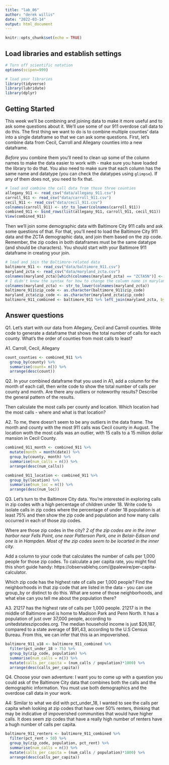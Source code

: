```yaml
---
title: "lab_06"
author: "derek willis"
date: "2022-03-14"
output: html_document
---
```


```r
knitr::opts_chunk$set(echo = TRUE)
```

## Load libraries and establish settings

```r
# Turn off scientific notation
options(scipen=999)

# load your libraries
library(tidyverse)
library(lubridate)
library(dplyr)
```

## Getting Started

This week we'll be combining and joining data to make it more useful and to ask some questions about it. We'll use some of our 911 overdose call data to do this. The first thing we want to do is to combine multiple counties' data into a single dataframe so that we can ask some questions. First, let's combine data from Cecil, Carroll and Allegany counties into a new dataframe.

*Before* you combine them you'll need to clean up some of the column names to make the data easier to work with - make sure you have loaded the library to do that. You also need to make sure that each column has the same name and datatype (you can check the datatypes using `glimpse`). If any of them does not, you need to fix that.

```r
# load and combine the call data from those three counties
allegany_911 <- read_csv("data/allegany_911.csv")
carroll_911 <- read_csv("data/carroll_911.csv")
cecil_911 <- read_csv("data/cecil_911.csv")
colnames(carroll_911) <- str_to_lower(colnames(carroll_911))
combined_911 <- bind_rows(list(allegany_911, carroll_911, cecil_911))
View(combined_911)
```

Then we'll join some demographic data with Baltimore City 911 calls and ask some questions of that. For that, you'll need to load the Baltimore City 911 data and the ZCTA demographic data, and join them based on the zip code. Remember, the zip codes in both dataframes must be the same datatype (and should be characters). You should start with your Baltimore 911 dataframe in creating your join. 

```r
# load and join the Baltimore-related data
baltimore_911 <- read_csv("data/baltimore_911.csv")
maryland_zcta <- read_csv("data/maryland_zcta.csv")
colnames(maryland_zcta)[which(colnames(maryland_zcta) == "ZCTA5N")] <- "zip_code"
# I didn't know the syntax for how to change the column name in maryland_zcta to match the column name, 'zip_code' from the baltimore_911 dataframe so I asked chatgpt. I thought this may be necessary or at least helpful for completing the rest of the lab. I told chatgpt the name of the data frame, the column name I wanted to change and what I wanted to change it to and asked how to do it. Chatgpt gave me two different ways to code it and I used the one I felt like was closes to what we had previously used in class. I don't remember using the 'which' command, but I feel like we have changed column names in the past, so I feel like there is a better way to do it... but for time constraint purposes I jsut asked chatgpt. 
colnames(maryland_zcta) <- str_to_lower(colnames(maryland_zcta))
baltimore_911$zip_code <- as.character(baltimore_911$zip_code)
maryland_zcta$zip_code <- as.character(maryland_zcta$zip_code)
baltimore_911_combined <- baltimore_911 %>% left_join(maryland_zcta, by="zip_code")
```

## Answer questions

Q1. Let's start with our data from Allegany, Cecil and Carroll counties. Write code to generate a dataframe that shows the total number of calls for each county. What's the order of counties from most calls to least?

A1. Carroll, Cecil, Allegany

```r
count_counties <- combined_911 %>%
  group_by(county) %>%
  summarise(count= n()) %>%
  arrange(desc(count))
```

Q2. In your combined dataframe that you used in A1, add a column for the month of each call, then write code to show the total number of calls per county and month. Are there any outliers or noteworthy results? Describe the general pattern of the results. 

Then calculate the most calls per county and location. Which location had the most calls - where and what is that location?

A2. To me, there doesn't seem to be any outliers in the data frame. The month and county with the most 911 calls was Cecil county in August. The location woth the most calls was an outlier, with 15 calls to a 15 million dollar mansion in Cecil County.

```r
combined_911_month <- combined_911 %>%
  mutate(month = month(date)) %>%
  group_by(county, month) %>%
  summarise(num_calls = n()) %>%
  arrange(desc(num_calls))
```
```r
combined_911_location <- combined_911 %>%
  group_by(location) %>%
  summarise(num_loc = n()) %>%
  arrange(desc(num_loc))
```


Q3. Let's turn to the Baltimore City data. You're interested in exploring calls in zip codes with a high percentage of children under 18. Write code to isolate calls in zip codes where the percentage of under 18 population is at least 75% and then show the zip code and population and how many calls occurred in each of those zip codes. 

Where are those zip codes in the city? *2 of the zip codes are in the inner harbor near Fells Point, one near Patterson Park, one in Belair-Edison and one is in Hampden. Most of the zip codes seem to be locarted in the inner city.*

Add a column to your code that calculates the number of calls per 1,000 people for those zip codes. To calculate a per capita rate, you might find this short guide handy: https://observablehq.com/@palewire/per-capita-calculator.

Which zip code has the highest rate of calls per 1,000 people? Find the neighborhoods in that zip code that are listed in the data - you can use group_by or distinct to do this. What are some of those neighborhoods, and what else can you tell me about the population there?

A3. 21217 has the highest rate of calls per 1,000 people. 21217 is in the middle of Baltimore and is home to Madison Park and Penn North. It has a population of just over 37,000 people, according to unitedstateszipcodes.org. The median household income is just $26,187, compared to a state average of $91,43, according to the U.S Census Bureau. From this, we can infer that this ia an impoverished. 

```r
baltimore_911_u18 <- baltimore_911_combined %>%
  filter(pct_under_18 > 75) %>%
  group_by(zip_code, population) %>%
  summarise(num_calls = n()) %>%
  mutate(calls_per_capita = (num_calls / population)*1000) %>%
  arrange(desc(calls_per_capita))
```



Q4. Choose your own adventure: I want you to come up with a question you could ask of the Baltimore City data that combines both the calls and the demographic information. You must use both demographics and the overdose call data in your work.

A4: Similar to what we did with pct_under_18, I wanted to see the calls per capita wheh looking at zip codes that have over 50% renters, thinking that may be indicative of impoverished communities that would have higher calls. It does seem zip codes that have a really high number of renters have a hugh number of calls per capita.  

```r
baltimore_911_renters <- baltimore_911_combined %>%
  filter(pct_rent > 50) %>%
  group_by(zip_code, population, pct_rent) %>%
  summarise(num_calls = n()) %>%
  mutate(calls_per_capita = (num_calls / population)*1000) %>%
  arrange(desc(calls_per_capita))
```
